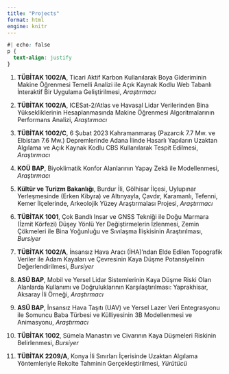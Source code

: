 ---
title: "Projects"
format: html
engine: knitr
---

```{css}
#| echo: false
p {
  text-align: justify
}
```

1. **TÜBİTAK 1002/A**, Ticari Aktif Karbon Kullanılarak Boya Gideriminin Makine Öğrenmesi Temelli Analizi ile Açık Kaynak Kodlu Web Tabanlı İnteraktif Bir Uygulama Geliştirilmesi, *Araştırmacı*

2. **TÜBİTAK 1002/A**, ICESat-2/Atlas ve Havasal Lidar Verilerinden Bina Yüksekliklerinin Hesaplanmasında Makine Öğrenmesi Algoritmalarının Performans Analizi, *Araştırmacı*

3. **TÜBİTAK 1002/C**, 6 Şubat 2023 Kahramanmaraş (Pazarcık 7.7 Mw. ve Elbistan 7.6 Mw.) Depremlerinde Adana İlinde Hasarlı Yapıların Uzaktan Algılama ve Açık Kaynak Kodlu CBS Kullanılarak Tespit Edilmesi, *Araştırmacı*

4. **KOÜ BAP**, Biyoklimatik Konfor Alanlarının Yapay Zekâ ile Modellenmesi, *Araştırmacı*

5. **Kültür ve Turizm Bakanlığı**, Burdur İli, Gölhisar İlçesi, Uylupınar Yerleşmesinde (Erken Kibyra) ve Altınyayla, Çavdır, Karamanlı, Tefenni, Kemer İlçelerinde, Arkeolojik Yüzey Araştırmalası Projesi, *Araştırmacı*

6. **TÜBİTAK 1001**, Çok Bandlı Insar ve GNSS Tekniği ile Doğu Marmara (İzmit Körfezi) Düşey Yönlü Yer Değiştirmelerin İzlenmesi, Zemin Çökmeleri ile Bina Yoğunluğu ve Sıvılaşma İlişkisinin Araştırılması, *Bursiyer*

7. **TÜBİTAK 1002/A**, İnsansız Hava Aracı (İHA)'ndan Elde Edilen Topografik Veriler ile Adam Kayaları ve Çevresinin Kaya Düşme Potansiyelinin Değerlendirilmesi, *Bursiyer*

8. **ASÜ BAP**, Mobil ve Yersel Lidar Sistemlerinin Kaya Düşme Riski Olan Alanlarda Kullanımı ve Doğruluklarının Karşılaştırılması: Yaprakhisar, Aksaray İli Örneği, *Araştırmacı*

9. **ASÜ BAP**, İnsansız Hava Taşıtı (UAV) ve Yersel Lazer Veri Entegrasyonu ile Somuncu Baba Türbesi ve Külliyesinin 3B Modellenmesi ve Animasyonu, *Araştırmacı*

10. **TÜBİTAK 1002**, Sümela Manastırı ve Civarının Kaya Düşmeleri Riskinin Belirlenmesi, *Bursiyer*

11. **TÜBİTAK 2209/A**, Konya İli Sınırları İçerisinde Uzaktan Algılama Yöntemleriyle Rekolte Tahminin Gerçekleştirilmesi, *Yürütücü*